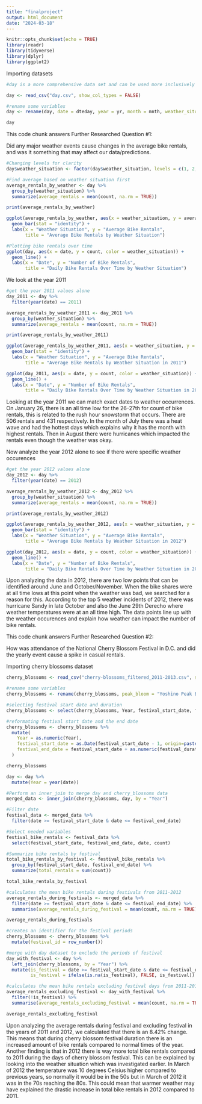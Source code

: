 ```yaml
---
title: "finalproject"
output: html_document
date: "2024-03-18"
---
```


```r
knitr::opts_chunk$set(echo = TRUE)
library(readr)
library(tidyverse)
library(dplyr)
library(ggplot2)
```

Importing datasets
```r
#day is a more comprehensive data set and can be used more inclusively vs hourly.

day <- read_csv("day.csv", show_col_types = FALSE)

#rename some variables
day <- rename(day, date = dteday, year = yr, month = mnth, weather_situation = weathersit, count = cnt, serial = instant)

day
```
This code chunk answers Further Researched Question #1:

Did any major weather events cause changes in the average bike rentals, and was it something that may affect our data/predictions.

```r
#Changing levels for clarity
day$weather_situation <- factor(day$weather_situation, levels = c(1, 2, 3), labels = c("good", "okay", "bad"))

#Find average based on weather situation first
average_rentals_by_weather <- day %>%
  group_by(weather_situation) %>%
  summarize(average_rentals = mean(count, na.rm = TRUE))

print(average_rentals_by_weather)

ggplot(average_rentals_by_weather, aes(x = weather_situation, y = average_rentals)) +
  geom_bar(stat = "identity") +
  labs(x = "Weather Situation", y = "Average Bike Rentals", 
       title = "Average Bike Rentals by Weather Situation")

#Plotting bike rentals over time
ggplot(day, aes(x = date, y = count, color = weather_situation)) +
  geom_line() +
  labs(x = "Date", y = "Number of Bike Rentals",
       title = "Daily Bike Rentals Over Time by Weather Situation")
```
We look at the year 2011 

```r
#get the year 2011 values alone
day_2011 <- day %>% 
  filter(year(date) == 2011)

average_rentals_by_weather_2011 <- day_2011 %>%
  group_by(weather_situation) %>%
  summarize(average_rentals = mean(count, na.rm = TRUE))

print(average_rentals_by_weather_2011)

ggplot(average_rentals_by_weather_2011, aes(x = weather_situation, y = average_rentals)) +
  geom_bar(stat = "identity") +
  labs(x = "Weather Situation", y = "Average Bike Rentals", 
       title = "Average Bike Rentals by Weather Situation in 2011")

ggplot(day_2011, aes(x = date, y = count, color = weather_situation)) +
  geom_line() +
  labs(x = "Date", y = "Number of Bike Rentals",
       title = "Daily Bike Rentals Over Time by Weather Situation in 2011")
```
Looking at the year 2011 we can match exact dates to weather occurrences. On January 26, there is an all time low for the 26-27th for count of bike rentals, this is related to the rush hour snowstorm that occurs. There are 506 rentals and 431 respectively. In the month of July there was a heat wave and had the hottest days which explains why it has the month with highest rentals. Then in August there were hurricanes which impacted the rentals even though the weather was okay. 


Now analyze the year 2012 alone to see if there were specific weather occurences
```r
#get the year 2012 values alone
day_2012 <- day %>%
  filter(year(date) == 2012)

average_rentals_by_weather_2012 <- day_2012 %>%
  group_by(weather_situation) %>%
  summarize(average_rentals = mean(count, na.rm = TRUE))

print(average_rentals_by_weather_2012)

ggplot(average_rentals_by_weather_2012, aes(x = weather_situation, y = average_rentals)) +
  geom_bar(stat = "identity") +
  labs(x = "Weather Situation", y = "Average Bike Rentals", 
       title = "Average Bike Rentals by Weather Situation in 2012")

ggplot(day_2012, aes(x = date, y = count, color = weather_situation)) +
  geom_line() +
  labs(x = "Date", y = "Number of Bike Rentals",
       title = "Daily Bike Rentals Over Time by Weather Situation in 2012")
```

Upon analyzing the data in 2012, there are two low points that can be identified around June and October/November. When the bike shares were at all time lows at this point when the weather was bad, we searched for a reason for this. According to the top 5 weather incidents of 2012, there was hurricane Sandy in late October and also the June 29th Derecho where weather temperatures were at an all time high. The data points line up with the weather occurences and explain how weather can impact the number of bike rentals.


This code chunk answers Further Researched Question #2:

How was attendance of the National Cherry Blossom Festival in D.C. and did the yearly event cause a spike in casual rentals.

Importing cherry blossoms dataset
```r
cherry_blossoms <- read_csv("cherry-blossoms_filtered_2011-2013.csv", show_col_types = FALSE)

#rename some variables
cherry_blossoms <- rename(cherry_blossoms, peak_bloom = "Yoshino Peak Bloom Date", festival_start_date = "Festival Start Date", festival_duration = "Festival Duration")

#selecting festival start date and duration 
cherry_blossoms <- select(cherry_blossoms, Year, festival_start_date, festival_duration)

#reformating festival start date and the end date
cherry_blossoms <- cherry_blossoms %>%
  mutate(
    Year = as.numeric(Year),
    festival_start_date = as.Date(festival_start_date - 1, origin=paste0(Year - 1, "-12-31")),
    festival_end_date = festival_start_date + as.numeric(festival_duration) - 1
  )

cherry_blossoms

```

```r
day <- day %>%
  mutate(Year = year(date))

#Perform an inner_join to merge day and cherry_blossoms data
merged_data <- inner_join(cherry_blossoms, day, by = "Year")

#Filter date
festival_data <- merged_data %>%
  filter(date >= festival_start_date & date <= festival_end_date)

#Select needed variables
festival_bike_rentals <- festival_data %>%
  select(festival_start_date, festival_end_date, date, count)

#Summarize bike rentals by festival
total_bike_rentals_by_festival <- festival_bike_rentals %>%
  group_by(festival_start_date, festival_end_date) %>%
  summarize(total_rentals = sum(count))

total_bike_rentals_by_festival

#calculates the mean bike rentals during festivals from 2011-2012
average_rentals_during_festivals <- merged_data %>%
  filter(date >= festival_start_date & date <= festival_end_date) %>%
  summarise(average_rentals_during_festival = mean(count, na.rm = TRUE))

average_rentals_during_festivals

#creates an identifier for the festival periods
cherry_blossoms <- cherry_blossoms %>%
  mutate(festival_id = row_number())

#merge with day dataset to exclude the periods of festival
day_with_festival <- day %>%
  left_join(cherry_blossoms, by = "Year") %>%
  mutate(is_festival = date >= festival_start_date & date <= festival_end_date,
         is_festival = ifelse(is.na(is_festival), FALSE, is_festival))

#calculates the mean bike rentals excluding festival days from 2011-2012
average_rentals_excluding_festival <- day_with_festival %>%
  filter(!is_festival) %>%
  summarise(average_rentals_excluding_festival = mean(count, na.rm = TRUE))

average_rentals_excluding_festival

```

Upon analyzing the average rentals during festival and excluding festival in the years of 2011 and 2012, we calculated that there is an 8.42% change. This means that during cherry blossom festival duration there is an increased amount of bike rentals compared to normal times of the year. Another finding is that in 2012 there is way more total bike rentals compared to 2011 during the days of cherry blossom festival. This can be explained by looking into the weather situation which was investigated earlier. In March of 2012 the temperature was 10 degrees Celsius higher compared to previous years, so normally it would be in the 50s but in March of 2012 it was in the 70s reaching the 80s. This could mean that warmer weather may have explained the drastic increase in total bike rentals in 2012 compared to 2011.   

